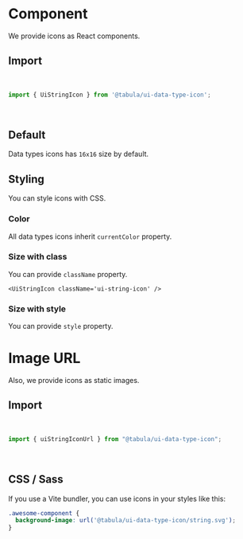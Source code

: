 

<Meta title="Docs" />

# Component

We provide icons as React components.

## Import

<br />

```ts
import { UiStringIcon } from '@tabula/ui-data-type-icon';
```

<br />

## Default

Data types icons has `16x16` size by default.

<Canvas  layout="centered">
  <UiStringIcon />
</Canvas>

## Styling

You can style icons with CSS.

### Color

All data types icons inherit `currentColor` property.

<Canvas layout="centered">
  <div style={{ color: 'blue' }}>
    <UiStringIcon />
  </div>
</Canvas>

### Size with class

You can provide `className` property.

<Canvas layout="centered">
  <div>
    <style>
      {`
        .ui-string-icon {
          width: 32px;
          height: 32px;
        }
      `}
    </style>

    <UiStringIcon className='ui-string-icon' />
  </div>
</Canvas>

### Size with style

You can provide `style` property.

<Canvas layout="centered">
  <UiStringIcon style={{ width: '32px', height: '32px' }} />
</Canvas>

# Image URL

Also, we provide icons as static images.

## Import

<br />

```ts
import { uiStringIconUrl } from "@tabula/ui-data-type-icon";
```

<br />

## CSS / Sass

If you use a Vite bundler, you can use icons in your styles like this:

```scss
.awesome-component {
  background-image: url('@tabula/ui-data-type-icon/string.svg');
}
```
